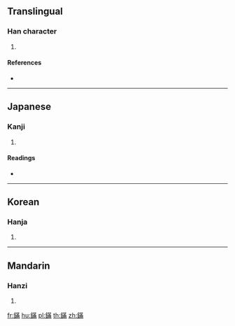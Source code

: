 {{character info/new}}
==Translingual==

===Han character===
{{Han char|rn=167|rad=金|as=11|sn=19|four=|canj=CTLB}}

# {{defn|Han|sort=金11}}

====References====
* {{Han ref|kx=1319.140|dkj=40783|dj=1819.140|hdz=64246.150|uh=93CB|ud=37835}}

----

==Japanese==

===Kanji===
{{ja-kanji|grade=|rs=金11}}

# {{defn|lang=ja|sort=金11}}

====Readings====
* {{ja-readings|on=[[ばん]] (ban), [[まん]] (man)|kun=[[こがね]] (kogane)|nanori=}}

----

==Korean==

===Hanja===
{{ko-hanja|hangeul=만|eumhun=|rv=man|mr=man|y=man}}

# {{defn|lang=ko|sort=金11}}

----

==Mandarin==

===Hanzi===
{{cmn-hanzi|pin=[[dī]] ([[di1]]), [[mǎn]] ([[man3]])|wg=ti<sup>1</sup>, man<sup>3</sup>}}

# {{defn|lang=cmn|sort=金11}}

[[fr:鏋]]
[[hu:鏋]]
[[pl:鏋]]
[[th:鏋]]
[[zh:鏋]]